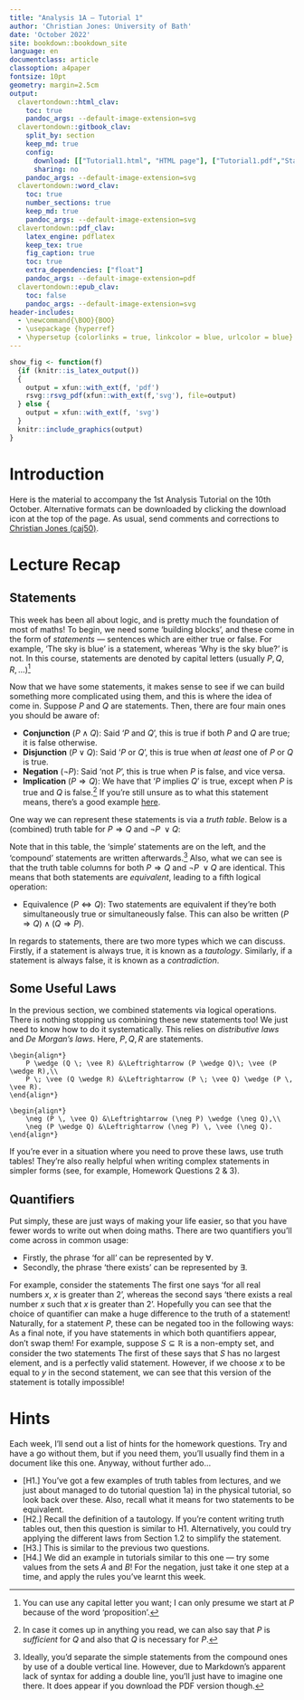 ```yaml
---
title: "Analysis 1A — Tutorial 1"
author: 'Christian Jones: University of Bath'
date: 'October 2022'
site: bookdown::bookdown_site
language: en
documentclass: article
classoption: a4paper
fontsize: 10pt
geometry: margin=2.5cm
output:
  clavertondown::html_clav:
    toc: true
    pandoc_args: --default-image-extension=svg
  clavertondown::gitbook_clav:
    split_by: section
    keep_md: true
    config:
      download: [["Tutorial1.html", "HTML page"], ["Tutorial1.pdf","Standard print PDF"], ["Tutorial1Clear.pdf","Clear print PDF"], ["Tutorial1Large.pdf","Large print PDF"], ["Tutorial1.docx","Accessible Word document"], ["Tutorial1.epub","Accessible EPub book" ]]
      sharing: no
    pandoc_args: --default-image-extension=svg
  clavertondown::word_clav:
    toc: true
    number_sections: true
    keep_md: true
    pandoc_args: --default-image-extension=svg
  clavertondown::pdf_clav:
    latex_engine: pdflatex
    keep_tex: true
    fig_caption: true
    toc: true
    extra_dependencies: ["float"]
    pandoc_args: --default-image-extension=pdf
  clavertondown::epub_clav:
    toc: false
    pandoc_args: --default-image-extension=svg
header-includes:
  - \newcommand{\BOO}{BOO}
  - \usepackage {hyperref}
  - \hypersetup {colorlinks = true, linkcolor = blue, urlcolor = blue}
---
```

<!-- This is needed since I am working with svg files from mathcha.io. It converts the graphics files to something that can be used in the pdf files. Code taken from https://stackoverflow.com/questions/50165404/how-to-make-a-pdf-using-bookdown-including-svg-images/56044642#56044642 -->
```r
show_fig <- function(f)
  {if (knitr::is_latex_output())
  {
    output = xfun::with_ext(f, 'pdf')
    rsvg::rsvg_pdf(xfun::with_ext(f,'svg'), file=output)
  } else {
    output = xfun::with_ext(f, 'svg')
  }
  knitr::include_graphics(output)
}
```
\newpage
\pagenumbering{arabic}

# Introduction {-}
Here is the material to accompany the 1st Analysis Tutorial on the 10th October. Alternative formats can be downloaded by clicking the download icon at the top of the page. As usual, send comments and corrections to [Christian Jones (caj50)](mailto:caj50@bath.ac.uk).

# Lecture Recap

## Statements
This week has been all about logic, and is pretty much the foundation of most of maths! To begin, we need some 'building blocks', and these come in the form of *statements* — sentences which are either true or false. For example, \color{blue} 'The sky is blue' \color{black} is a statement, whereas \color{red} 'Why is the sky blue?' \color{black} is not. In this course, statements are denoted by capital letters (usually $P,Q,R,\ldots$)[^1]

Now that we have some statements, it makes sense to see if we can build something more complicated using them, and this is where the idea of \emph{logical operations} come in. Suppose $P$ and $Q$ are statements. Then, there are four main ones you should be aware of:

* **Conjunction** ($P \wedge Q$): Said '$P$ and $Q$', this is true if both $P$ and $Q$ are true; it is false otherwise.
* **Disjunction** ($P \;\vee\; Q$): Said '$P$ or $Q$', this is true when *at least* one of $P$ or $Q$ is true.
* **Negation** ($\neg P$): Said 'not $P$', this is true when $P$ is false, and vice versa.
* **Implication** ($P\Rightarrow Q$): We have that '$P$ implies $Q$' is true, except when $P$ is true and $Q$ is false.[^2] If you're still unsure as to what this statement means, there's a good example [here](https://simple.wikipedia.org/wiki/Implication_(logic)).

One way we can represent these statements is via a *truth table*. Below is a (combined) truth table for $P \Rightarrow Q$ and $\neg P \;\vee Q$:

\begin{equation*}
        \begin{array}{c|c||c|c|c}
            P & Q & P \Rightarrow Q & \neg P & \neg P \; \vee Q  \\
            \hline
            T & T & T & F & T \\
            T & F & F  & F & F \\
            F & T & T  & T & T \\
            F & F & T  & T & T \\
        \end{array}
\end{equation*}

<!--   $P$   $Q$   $P \Rightarrow Q$   $\neg P$   $\neg P \; \vee Q$
  ----- ----- ------------------- ---------- --------------------
   $T$   $T$          $T$            $F$             $T$
   $T$   $F$          $F$            $F$             $F$
   $F$   $T$          $T$            $T$             $T$
   $F$   $F$          $T$            $T$             $T$ -->

Note that in this table, the 'simple' statements are on the left, and the 'compound' statements are written afterwards.[^3] Also, what we can see is that the truth table columns for both $P \Rightarrow Q$ and $\neg P \;\vee Q$ are identical. This means that both statements are *equivalent*, leading to a fifth logical operation:

* Equivalence ($P \Leftrightarrow Q$): Two statements are equivalent if they're both simultaneously true or simultaneously false. This can also be written $(P \Rightarrow Q) \wedge (Q \Rightarrow P)$.

In regards to statements, there are two more types which we can discuss. Firstly, if a statement is always true, it is known as a *tautology*. Similarly, if a statement is always false, it is known as a *contradiction*.

[^1]: You can use any capital letter you want; I can only presume we start at $P$ because of the word 'proposition'.
[^2]: In case it comes up in anything you read, we can also say that $P$ is *sufficient* for $Q$ and also that $Q$ is necessary for $P$.
[^3]: Ideally, you'd separate the simple statements from the compound ones by use of a double vertical line. However, due to Markdown's apparent lack of syntax for adding a double line, you'll just have to imagine one there. It does appear if you download the PDF version though.

## Some Useful Laws
In the previous section, we combined statements via logical operations. There is nothing stopping us combining these new statements too! We just need to know how to do it systematically. This relies on *distributive laws* and *De Morgan's laws*. Here, $P,Q,R$ are statements.

```proposition
\begin{align*}
    P \wedge (Q \; \vee R) &\Leftrightarrow (P \wedge Q)\; \vee (P \wedge R),\\
    P \; \vee (Q \wedge R) &\Leftrightarrow (P \; \vee Q) \wedge (P \, \vee R).
\end{align*}
```

```proposition
\begin{align*}
    \neg (P \, \vee Q) &\Leftrightarrow (\neg P) \wedge (\neg Q),\\
    \neg (P \wedge Q) &\Leftrightarrow (\neg P) \, \vee (\neg Q).
\end{align*}
```
If you're ever in a situation where you need to prove these laws, use truth tables! They're also really helpful when writing complex statements in simpler forms (see, for example, Homework Questions 2 \& 3).

## Quantifiers
Put simply, these are just ways of making your life easier, so that you have fewer words to write out when doing maths. There are two quantifiers you'll come across in common usage:

* Firstly, the phrase 'for all' can be represented by $\forall$.
* Secondly, the phrase 'there exists' can be represented by $\exists$.

For example, consider the statements
\begin{align*}
    (\forall x \in \mathbb{R})(x > 2),\\
    (\exists x \in \mathbb{R})(x > 2).
\end{align*}
The first one says 'for all real numbers $x$, $x$ is greater than 2', whereas the second says 'there exists a real number $x$ such that $x$ is greater than 2'. Hopefully you can see that the choice of quantifier can make a huge difference to the truth of a statement! Naturally, for a statement $P$, these can be negated too in the following ways:
\begin{align*}
    \neg(\forall x \; P) &\Leftrightarrow \exists x \; \neg P,\\
    \neg(\exists x \; P) &\Leftrightarrow \forall x\;  \neg P.
\end{align*}
As a final note, if you have statements in which both quantifiers appear, don't swap them! For example, suppose $S \subseteq \mathbb{R}$ is a non-empty set, and consider the two statements
\begin{align*}
    (\forall x \in S)(\exists y \in S)(x < y),\\
    (\exists y \in S)(\forall x \in S)(x < y).
\end{align*}
The first of these says that $S$ has no largest element, and is a perfectly valid statement. However, if we choose $x$ to be equal to $y$ in the second statement, we can see that this version of the statement is totally impossible!


# Hints
Each week, I'll send out a list of hints for the homework questions. Try and have a go without them, but if you need them, you'll usually find them in a document like this one. Anyway, without further ado...

* [H1.] You've got a few examples of truth tables from lectures, and we just about managed to do tutorial question 1a) in the physical tutorial, so look back over these. Also, recall what it means for two statements to be equivalent.
* [H2.] Recall the definition of a tautology. If you're content writing truth tables out, then this question is similar to H1. Alternatively, you could try applying the different laws from Section 1.2 to simplify the statement.
* [H3.] This is similar to the previous two questions.
* [H4.] We did an example in tutorials similar to this one — try some values from the sets $A$ and $B$! For the negation, just take it one step at a time, and apply the rules you've learnt this week.
